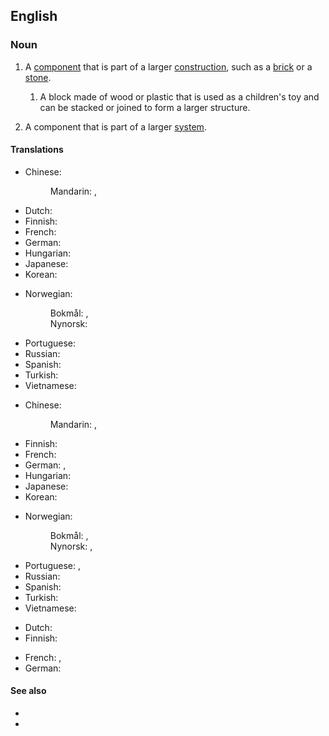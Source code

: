 ==English==

===Noun===
{{en-noun}}

# {{lb|en|literally}} A [[component]] that is part of a larger [[construction]], such as a [[brick]] or a [[stone]].
## A block made of wood or plastic that is used as a children's toy and can be stacked or joined to form a larger structure.
# {{lb|en|figuratively}} A component that is part of a larger [[system]].
#: {{uxi|en|Words are the '''building blocks''' of a language.}}
#: {{uxi|en|Cells are the '''building blocks''' of life.}}

====Translations====
{{trans-top|component that is part of a larger construction}}
* Chinese:
*: Mandarin: {{t+|cmn|基礎|sc=Hani}}, {{t+|cmn|基础|tr=jīchǔ|sc=Hani}}
* Dutch: {{t+|nl|bouwsteen|m}}
* Finnish: {{t|fi|rakennusosa}}
* French: {{t+|fr|brique|f}}
* German: {{t+|de|Baustein|m}}
* Hungarian: {{t+|hu|építőkő}}
* Japanese: {{t-needed|ja}}
* Korean: {{t-needed|ko}}
{{trans-mid}}
* Norwegian:
*: Bokmål: {{t|nb|byggeblokk|m|f}}, {{t|nb|byggestein|m}}
*: Nynorsk: {{t|nn|byggestein|m}}
* Portuguese: {{t|pt|bloco de construção}}
* Russian: {{t|ru|строи́тельный блок|m}}
* Spanish: {{t-needed|es}}
* Turkish: {{t+|tr|yapı taşı}}
* Vietnamese: {{t-needed|vi}}
{{trans-bottom}}

{{trans-top|block made of wood or plastic that is used as a children's toy}}
* Chinese:
*: Mandarin: {{t+|cmn|積木|sc=Hani}}, {{t+|cmn|积木|tr=jīmù|sc=Hani}}
* Finnish: {{t|fi|rakennuspalikka}}
* French: {{t+|fr|cube|m}}
* German: {{t+|de|Bauklotz|m}}, {{t|de|Spielbaustein|m}}
* Hungarian: {{t+|hu|építőkocka}}
* Japanese: {{t-needed|ja}}
* Korean: {{t-needed|ko}}
{{trans-mid}}
* Norwegian:
*: Bokmål: {{t|nb|byggeblokk|m|f}}, {{t|nb|byggekloss|m}}
*: Nynorsk: {{t|nn|byggjekloss|m}}, {{t|nn|byggekloss|m}}
* Portuguese: {{t|pt|bloco de construção|m}}, {{t|pt|bloco de montar|m}}
* Russian: {{t+|ru|ку́бик|m}}
* Spanish: {{t-needed|es}}
* Turkish: {{t-check|tr|[[inşaat kutusu]] [[parçası]]}} {{attention|tr|2=was "[[inşaat kutusu]] [[parçası]]" - assumed sum-of-parts; if an idiom, remove the wikilinks to the individual words. see [[User:Kephir/gadgets/xte#Translation_fixing]]}}
* Vietnamese: {{t-needed|vi}}
{{trans-bottom}}

{{trans-top|(figuratively) component that is part of a larger system}}
* Dutch: {{t+|nl|bouwsteen|m}}
* Finnish: {{t-needed|fi}}
{{trans-mid}}
* French: {{t+|fr|composante|f}}, {{t+|fr|[[élément]] [[constitutif]]|m}}
* German: {{t+|de|Baustein|m}}
{{trans-bottom}}

====See also====
* {{l|en|stepping stone}}
* {{l|en|stumbling block}}